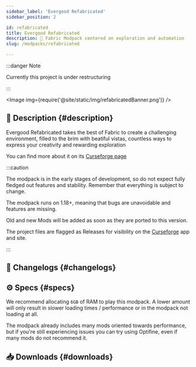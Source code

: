 ```yaml
---
sidebar_label: 'Evergood Refabricated'
sidebar_position: 2

id: refabricated
title: Evergood Refabricated
description: 🌌 Fabric Modpack centered on exploration and automation
slug: /modpacks/refabricated

---
```


<head>
    <meta content="Evergood Refabricated" property="og:title" />
    <meta content="Evergood Team" property="og:site_name" />
    <meta content="🌌 Evergood Refabricated gathers all the best of Fabric Mods into a modpack centered on exploration and automation" property="og:description" />
    <meta content="https://evergoodteam.github.io/docs/modpacks/refabricated" property="og:url" />
    <meta content="https://evergoodteam.github.io/img/refabricatedIcon.png" property="og:image" />
    <meta content="#35a2bd" data-react-helmet="true" name="theme-color" />
    <meta name="twitter:card" content="app" />
</head>


:::danger Note

Currently this project is under restructuring

:::

<Image img={require('@site/static/img/refabricatedBanner.png')} />

## 📑 Description {#description}


Evergood Refabricated takes the best of Fabric to create a challenging environment, filled to the brim with beatiful vistas, countless ways to express your creativity and rewarding exploration

You can find more about it on its [Curseforge page](https://www.curseforge.com/minecraft/modpacks/evergoodrefabricated)

:::caution

The modpack is in the early stages of development, so do not expect fully fledged out features and stability. Remember that everything is subject to change.

The modpack runs on 1.18+, meaning that bugs are unavoidable and features are missing.

Old and new Mods will be added as soon as they are ported to this version.

The project files are flagged as Releases for visibility on the [Curseforge](https://www.curseforge.com/minecraft/modpacks/evergoodrefabricated) app and site.

:::

## 📰 Changelogs {#changelogs}

<!--
    <Changelog project = "refabricated" version= "0.1.1"></Changelog>
-->

## ⚙️ Specs {#specs}

We recommend allocating `6GB` of RAM to play this modpack. A lower amount will only result in slower loading times / performance or in the modpack not loading at all.  

The modpack already includes many mods oriented towards performance, but if you're still experiencing issues you can try using Optifine, even if many mods do not recommend it.

## 📥 Downloads {#downloads}


<div className = 'download-div'><Curseforge type ="modpacks" project = "evergoodrefabricated"/></div>
